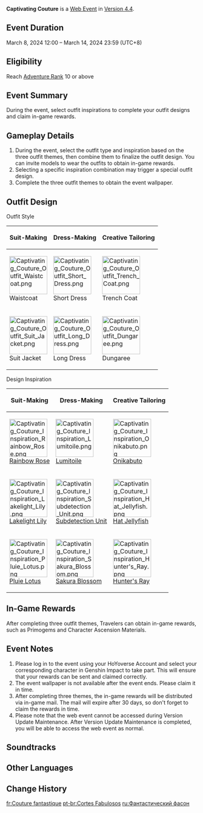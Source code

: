 {{Event Tabs}}
{{Event
|name              = Captivating Couture
|image             = Captivating Couture.png
|type              = Web
|group             = Character Release
|time_known        = yes
|time_start        = 2024-03-08 12:00:00
|time_start_offset = GMT+8
|time_end          = 2024-03-14 23:59:59
|time_end_offset   = GMT+8
|link              = https://genshin.hoyoverse.com/en/news/detail/122777
|link2             = https://act.hoyoverse.com/ys/event/e20240308chiori-cuesme/index.html
|link2name         = Event Page
|characters        = Chiori; Kiara; Paimon; Traveler
}}
{{Description|Costume design is an art that requires dedication and talent, both of which are essential.}}
'''Captivating Couture''' is a [[Web Event]] in [[Version 4.4]].

==Event Duration==
March 8, 2024 12:00 – March 14, 2024 23:59 (UTC+8)

==Eligibility==
Reach [[Adventure Rank]] 10 or above

==Event Summary==
During the event, select outfit inspirations to complete your outfit designs and claim in-game rewards.

==Gameplay Details==
# During the event, select the outfit type and inspiration based on the three outfit themes, then combine them to finalize the outfit design. You can invite models to wear the outfits to obtain in-game rewards.
# Selecting a specific inspiration combination may trigger a special outfit design.
# Complete the three outfit themes to obtain the event wallpaper.

==Outfit Design==
;Outfit Style
{|class="article-table align-center"
!Suit-Making
!Dress-Making
!Creative Tailoring
|-
|[[File:Captivating Couture Outfit Waistcoat.png|100px|link=]]<br>Waistcoat
|[[File:Captivating Couture Outfit Short Dress.png|100px|link=]]<br>Short Dress
|[[File:Captivating Couture Outfit Trench Coat.png|100px|link=]]<br>Trench Coat
|-
|[[File:Captivating Couture Outfit Suit Jacket.png|100px|link=]]<br>Suit Jacket
|[[File:Captivating Couture Outfit Long Dress.png|100px|link=]]<br>Long Dress
|[[File:Captivating Couture Outfit Dungaree.png|100px|link=]]<br>Dungaree
|}

;Design Inspiration
{|class="article-table align-center"
!Suit-Making
!Dress-Making
!Creative Tailoring
|-
|[[File:Captivating Couture Inspiration Rainbow Rose.png|100px|link=]]<br>[[Rainbow Rose]]
|[[File:Captivating Couture Inspiration Lumitoile.png|100px|link=]]<br>[[Lumitoile]]
|[[File:Captivating Couture Inspiration Onikabuto.png|100px|link=]]<br>[[Onikabuto]]
|-
|[[File:Captivating Couture Inspiration Lakelight Lily.png|100px|link=]]<br>[[Lakelight Lily]]
|[[File:Captivating Couture Inspiration Subdetection Unit.png|100px|link=]]<br>[[Subdetection Unit]]
|[[File:Captivating Couture Inspiration Hat Jellyfish.png|100px|link=]]<br>[[Hat Jellyfish]]
|-
|[[File:Captivating Couture Inspiration Pluie Lotus.png|100px|link=]]<br>[[Pluie Lotus]]
|[[File:Captivating Couture Inspiration Sakura Blossom.png|100px|link=]]<br>[[Sakura Bloom|Sakura Blossom]]
|[[File:Captivating Couture Inspiration Hunter's Ray.png|100px|link=]]<br>[[Hunter's Ray]]
|}

==In-Game Rewards==
After completing three outfit themes, Travelers can obtain in-game rewards, such as Primogems and Character Ascension Materials.
{{Card List|delim=;|show_caption=1|Primogem*40;Prithiva Topaz Fragment*3;Mora*20,000;Mystic Enhancement Ore*2}}

==Event Notes==
# Please log in to the event using your HoYoverse Account and select your corresponding character in Genshin Impact to take part. This will ensure that your rewards can be sent and claimed correctly.
# The event wallpaper is not available after the event ends. Please claim it in time.
# After completing three themes, the in-game rewards will be distributed via in-game mail. The mail will expire after 30 days, so don't forget to claim the rewards in time.
# Please note that the web event cannot be accessed during Version Update Maintenance. After Version Update Maintenance is completed, you will be able to access the web event as normal.

==Soundtracks==
{{Soundtracks by Category Table|type=eventgameplay}}

==Other Languages==
{{Other Languages
|en       = Captivating Couture
|zhs      = 奇思妙裁
|zhs_rm   = 
|zht      = 奇思妙裁
|zht_rm   = 
|zh_tl    = 
|ja       = 奇想天裁
|ja_rm    = Kisou Tensai
|ja_tl    = 
|ko       = 심오한 디자인의 세계
|ko_rm    = 
|ko_tl    = 
|es       = Cortes primorosos
|es_tl    = Exquisite Couture
|fr       = Couture fantastique
|fr_tl    = Fantastic Couture
|ru       = Фантастический фасон
|ru_tl    = Fantastic Fashion
|th       = ภูษานิรมิต
|th_rm    = 
|th_tl    = 
|vi       = Thiết Kế Diệu Kỳ
|vi_tl    = 
|de       = Schicke Schneiderei
|de_tl    = Fashionable Tailoring
|id       = Jahitan Nan Elok
|id_tl    = Exquisite Tailoring
|pt       = Cortes Fabulosos
|pt_tl    = 
|tr       = Göz Alıcı Kreasyon
|tr_tl    = 
|it       = Tagli strabilianti
|it_tl    = 
}}

==Change History==
{{Change History|4.4}}

[[fr:Couture fantastique]]
[[pt-br:Cortes Fabulosos]]
[[ru:Фантастический фасон]]